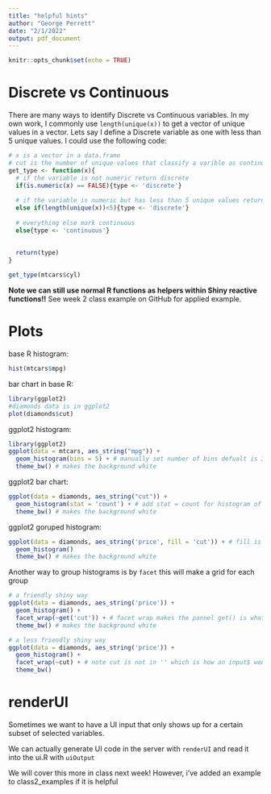 ```yaml
---
title: "helpful hints"
author: "George Perrett"
date: "2/1/2022"
output: pdf_document
---
```


```r
knitr::opts_chunk$set(echo = TRUE)
```

# Discrete vs Continuous 
There are many ways to identify Discrete vs Continuous variables. In my own work, I commonly use `length(unique(x))` to get a vector of unique values in a vector. Lets say I define a Discrete variable as one with less than 5 unique values. I could use the following code: 


```r
# x is a vector in a data.frame
# cut is the number of unique values that classify a varible as continuous
get_type <- function(x){
  # if the variable is not numeric return discrete 
  if(is.numeric(x) == FALSE){type <- 'discrete'} 
  
  # if the variable is numeric but has less than 5 unique values return discrete
  else if(length(unique(x))<5){type <- 'discrete'}
  
  # everything else mark continuous
  else{type <- 'continuous'}
  
  
  return(type)
}

get_type(mtcars$cyl)
```

**Note we can still use normal R functions as helpers within Shiny reactive functions!!**
See week 2 class example on GitHub for applied example. 

# Plots 

base R histogram: 
```r
hist(mtcars$mpg)
```

bar chart in base R: 

```r
library(ggplot2)
#diamonds data is in ggplot2
plot(diamonds$cut)
```




ggplot2 histogram: 
```r
library(ggplot2)
ggplot(data = mtcars, aes_string("mpg")) + 
  geom_histogram(bins = 5) + # manually set number of bins defualt is 30 
  theme_bw() # makes the background white
```

ggplot2 bar chart: 
```r
ggplot(data = diamonds, aes_string("cut")) + 
  geom_histogram(stat = 'count') + # add stat = count for histogram of a string
  theme_bw() # makes the background white
```

ggplot2 goruped histogram: 
```r
ggplot(data = diamonds, aes_string('price', fill = 'cut')) + # fill is used to descirbe the variable to group and color by 
  geom_histogram() 
  theme_bw() # makes the background white
```

Another way to group histograms is by `facet` this will make a grid for each group

```r

# a friendly shiny way 
ggplot(data = diamonds, aes_string('price')) + 
  geom_histogram() + 
  facet_wrap(~get('cut')) + # facet wrap makes the pannel get() is what allows 'cut' to be read as cut
  theme_bw() # makes the background white

# a less friendly shiny way
ggplot(data = diamonds, aes_string('price')) + 
  geom_histogram() + 
  facet_wrap(~cut) + # note cut is not in '' which is how an input$ would come in 
  theme_bw() 

```

# renderUI

Sometimes we want to have a UI input that only shows up for a certain subset of selected variables. 

We can actually generate UI code in the server with `renderUI` and read it into the ui.R with `uiOutput`

We will cover this more in class next week! However, i've added an example to class2_examples if it is helpful




